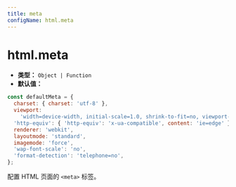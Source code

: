 ```yaml
---
title: meta
configName: html.meta
---
```


# html.meta

- **类型：** `Object | Function`
- **默认值：**

```js
const defaultMeta = {
  charset: { charset: 'utf-8' },
  viewport:
    'width=device-width, initial-scale=1.0, shrink-to-fit=no, viewport-fit=cover, minimum-scale=1.0, maximum-scale=1.0, user-scalable=no',
  'http-equiv': { 'http-equiv': 'x-ua-compatible', content: 'ie=edge' },
  renderer: 'webkit',
  layoutmode: 'standard',
  imagemode: 'force',
  'wap-font-scale': 'no',
  'format-detection': 'telephone=no',
};
```

配置 HTML 页面的 `<meta>` 标签。


<RsbuildConig />
